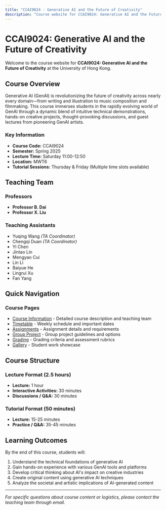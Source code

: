 ```yaml
---
title: "CCAI9024 - Generative AI and the Future of Creativity"
description: "Course website for CCAI9024: Generative AI and the Future of Creativity at HKU"
---
```


# CCAI9024: Generative AI and the Future of Creativity

Welcome to the course website for **CCAI9024: Generative AI and the Future of Creativity** at the University of Hong Kong.

## Course Overview

Generative AI (GenAI) is revolutionizing the future of creativity across nearly every domain—from writing and illustration to music composition and filmmaking. This course immerses students in the rapidly evolving world of GenAI through a dynamic blend of intuitive technical demonstrations, hands-on creative projects, thought-provoking discussions, and guest lectures from pioneering GenAI artists.

### Key Information

- **Course Code:** CCAI9024
- **Semester:** Spring 2025
- **Lecture Time:** Saturday 11:00-12:50
- **Location:** MWT6
- **Tutorial Sessions:** Thursday & Friday (Multiple time slots available)

## Teaching Team

### Professors
- **Professor B. Dai**
- **Professor X. Liu**

### Teaching Assistants
- Yuqing Wang *(TA Coordinator)*
- Chengqi Duan *(TA Coordinator)*
- Yi Chen
- Jintao Lin
- Mengyao Cui
- Lin Li
- Baiyue He
- Lingrui Xu
- Fan Yang

## Quick Navigation

### Course Pages

- [Course Information](/about-course) - Detailed course description and teaching team
- [Timetable](/timetable) - Weekly schedule and important dates
- [Assignments](/assignments) - Assignment details and requirements
- [Group Project](/group-project) - Group project guidelines and options
- [Grading](/grading) - Grading criteria and assessment rubrics
- [Gallery](/gallery) - Student work showcase

## Course Structure

### Lecture Format (2.5 hours)
- **Lecture:** 1 hour
- **Interactive Activities:** 30 minutes
- **Discussions / Q&A:** 30 minutes

### Tutorial Format (50 minutes)
- **Lecture:** 15-25 minutes
- **Practice / Q&A:** 35-45 minutes

## Learning Outcomes

By the end of this course, students will:

1. Understand the technical foundations of generative AI
2. Gain hands-on experience with various GenAI tools and platforms
3. Develop critical thinking about AI's impact on creative industries
4. Create original content using generative AI techniques
5. Analyze the societal and artistic implications of AI-generated content

---

*For specific questions about course content or logistics, please contact the teaching team through email.*